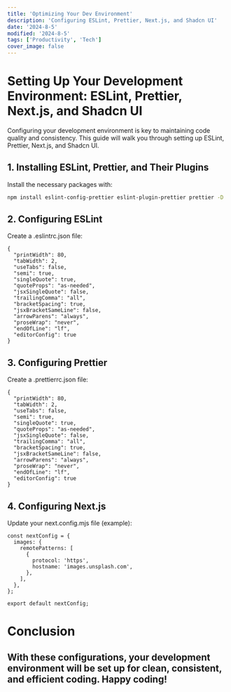 ```yaml
---
title: 'Optimizing Your Dev Environment'
description: 'Configuring ESLint, Prettier, Next.js, and Shadcn UI'
date: '2024-8-5'
modified: '2024-8-5'
tags: ['Productivity', 'Tech']
cover_image: false
---
```


# Setting Up Your Development Environment: ESLint, Prettier, Next.js, and Shadcn UI

Configuring your development environment is key to maintaining code quality and consistency. This guide will walk you through setting up ESLint, Prettier, Next.js, and Shadcn UI.

## 1. Installing ESLint, Prettier, and Their Plugins

Install the necessary packages with:

```bash
npm install eslint-config-prettier eslint-plugin-prettier prettier -D
```

## 2. Configuring ESLint

Create a .eslintrc.json file:

```
{
  "printWidth": 80,
  "tabWidth": 2,
  "useTabs": false,
  "semi": true,
  "singleQuote": true,
  "quoteProps": "as-needed",
  "jsxSingleQuote": false,
  "trailingComma": "all",
  "bracketSpacing": true,
  "jsxBracketSameLine": false,
  "arrowParens": "always",
  "proseWrap": "never",
  "endOfLine": "lf",
  "editorConfig": true
}
```

## 3. Configuring Prettier

Create a .prettierrc.json file:

```
{
  "printWidth": 80,
  "tabWidth": 2,
  "useTabs": false,
  "semi": true,
  "singleQuote": true,
  "quoteProps": "as-needed",
  "jsxSingleQuote": false,
  "trailingComma": "all",
  "bracketSpacing": true,
  "jsxBracketSameLine": false,
  "arrowParens": "always",
  "proseWrap": "never",
  "endOfLine": "lf",
  "editorConfig": true
}
```

## 4. Configuring Next.js

Update your next.config.mjs file (example):

```
const nextConfig = {
  images: {
    remotePatterns: [
      {
        protocol: 'https',
        hostname: 'images.unsplash.com',
      },
    ],
  },
};

export default nextConfig;
```

# Conclusion

## With these configurations, your development environment will be set up for clean, consistent, and efficient coding. Happy coding!
